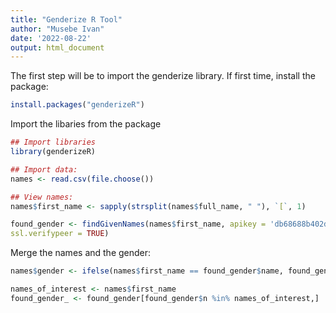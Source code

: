 ```yaml
---
title: "Genderize R Tool"
author: "Musebe Ivan"
date: '2022-08-22'
output: html_document
---
```


The first step will be to import the genderize library. If first time, install the package:
```r
install.packages("genderizeR")
```

Import the libaries from the package
```r
## Import libraries
library(genderizeR)
```

```r
## Import data:
names <- read.csv(file.choose())
```

```r
## View names:
names$first_name <- sapply(strsplit(names$full_name, " "), `[`, 1)
```

```r
found_gender <- findGivenNames(names$first_name, apikey = 'db68688b402d65e8fb5f28674e7dada6', queryLength = 10, progress = TRUE,
ssl.verifypeer = TRUE)
```
Merge the names and the gender:
```r
names$gender <- ifelse(names$first_name == found_gender$name, found_gender$gender, "")
```
```r
names_of_interest <- names$first_name
found_gender_ <- found_gender[found_gender$n %in% names_of_interest,]
```